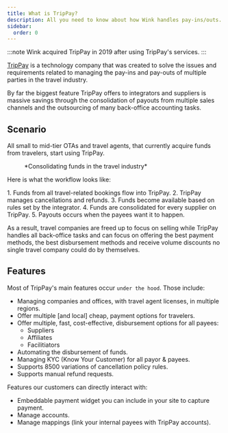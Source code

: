 ```yaml
---
title: What is TripPay?
description: All you need to know about how Wink handles pay-ins/outs.
sidebar:
  order: 0
---
```



:::note
Wink acquired TripPay in 2019 after using TripPay's services.
:::

[TripPay](https://pay.wink.travel) is a technology company that was created to solve the issues and requirements related to managing the pay-ins and pay-outs of multiple parties in the travel industry. 

By far the biggest feature TripPay offers to integrators and suppliers is massive savings through the consolidation of payouts from multiple sales channels and the outsourcing of many back-office accounting tasks.

## Scenario

All small to mid-tier OTAs and travel agents, that currently acquire funds from travelers, start using TripPay. 

<figure>
<CloudinaryImage 
      width="700"
      height="525"
      resize="scale"
      quality="best"
      alt="TripPay funds consolidation"
      src="academy/funds-consolidation" 
      errorImage="noimage_opaque_nyrtl0.png"
    />
    <figcaption>*Consolidating funds in the travel industry*</figcaption>
</figure>

Here is what the workflow looks like:

<Steps>
1. Funds from all travel-related bookings flow into TripPay.
2. TripPay manages cancellations and refunds.
3. Funds become available based on rules set by the integrator.
4. Funds are consolidated for every supplier on TripPay.
5. Payouts occurs when the payees want it to happen.
</Steps>

As a result, travel companies are freed up to focus on selling while TripPay handles all back-office tasks and can focus on offering the best payment methods, the best disbursement methods and receive volume discounts no single travel company could do by themselves.

## Features

Most of TripPay's main features occur `under the hood`. Those include:

- Managing companies and offices, with travel agent licenses, in multiple regions.
- Offer multiple [and local] cheap, payment options for travelers.
- Offer multiple, fast, cost-effective, disbursement options for all payees: 
    - Suppliers
    - Affiliates
    - Facilitiators
- Automating the disbursement of funds.
- Managing KYC (Know Your Customer) for all payor & payees. 
- Supports 8500 variations of cancellation policy rules.
- Supports manual refund requests.

Features our customers can directly interact with:

- Embeddable payment widget you can include in your site to capture payment.
- Manage accounts.
- Manage mappings (link your internal payees with TripPay accounts).